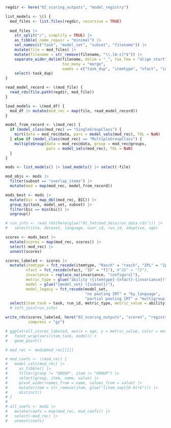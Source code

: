 ```r
regdir <- here("02_scoring_outputs", "model_registry")

list_models <- \() {
  mod_files <- list.files(regdir, recursive = TRUE)
  
  mod_files |>
    str_split("/", simplify = TRUE) |>
    as_tibble(.name_repair = "minimal") |>
    set_names(c("task", "model_set", "subset", "filename")) |>
    mutate(file = mod_files) |>
    mutate(filename = str_remove(filename, "\\.[A-z]*$")) |>
    separate_wider_delim(filename, delim = "_", too_few = "align_start",
                         too_many = "merge",
                         names = c("task_dup", "itemtype", "nfact", "invariance")) |>
    select(-task_dup)
}

read_model_record <- \(mod_file) {
  read_rds(file.path(regdir, mod_file))
}

load_models <- \(mod_df) {
  mod_df |> mutate(mod_rec = map(file, read_model_record))
}

model_from_record <- \(mod_rec) {
  if (model_class(mod_rec) == "SingleGroupClass") {
    mirt(data = mod_rec@data, pars = model_vals(mod_rec), TOL = NaN)
  } else if (model_class(mod_rec) == "MultipleGroupClass") {
    multipleGroup(data = mod_rec@data, group = mod_rec@groups,
                  pars = model_vals(mod_rec), TOL = NaN)
  }
}
```

```r
mods <- list_models() |> load_models() |> select(-file)

mod_objs <- mods |>
  filter(subset == "overlap_items") |>
  mutate(mod = map(mod_rec, model_from_record))

mods_best <- mods |>
  mutate(bic = map_dbl(mod_rec, BIC)) |>
  group_by(task, model_set, subset) |>
  filter(bic == min(bic)) |>
  ungroup()

# run_info <- read_rds(here(glue("01_fetched_data/run_data.rds"))) |>
#   select(site, dataset, language, user_id, run_id, adaptive, age)

scores <- mods_best |>
  mutate(scores = map(mod_rec, scores)) |>
  select(-mod_rec) |>
  unnest(scores)

scores_labeled <- scores |>
  mutate(itemtype = fct_recode(itemtype, "Rasch" = "rasch", "2PL" = "2pl"),
         nfact = fct_recode(nfact, "1D" = "f1"), #"2D" = "f2"),
         invariance = replace_na(invariance, "configural"),
         metric_type = glue("ability ({itemtype}-{nfact}-{invariance})"),
         model = glue("{model_set} ({subset})"),
         model_legacy = fct_recode(model_set,
                                   "no pooling IRT" = "by_language",
                                   "partial pooling IRT" = "multigroup_site")) |>
  select(item_task = task, run_id, metric_type, metric_value = ability, model) #, model_legacy)
  # left_join(run_info)

write_rds(scores_labeled, here("02_scoring_outputs", "scores", "registry_scores.rds"),
          compress = "gz")

# ggplot(all_scores_labeled, aes(x = age, y = metric_value, color = metric_type)) +
#   facet_wrap(vars(item_task, model)) +
#   geom_point()

# mod_rec <- mods$mod_rec[[1]]

# mod_coefs <- \(mod_rec) {
#   model_vals(mod_rec) |>
#     as_tibble() |>
#     filter(group != "GROUP", item != "GROUP") |>
#     select(group, item, name, value) |>
#     pivot_wider(names_from = name, values_from = value) |>
#     mutate(item = str_remove(item, glue("{item_sep}[0-9]+$"))) |>
#     distinct()
# }
# 
# all_coefs <- mods |>
#   mutate(coefs = map(mod_rec, mod_coefs)) |>
#   select(-mod_rec) |>
#   unnest(coefs)

```
